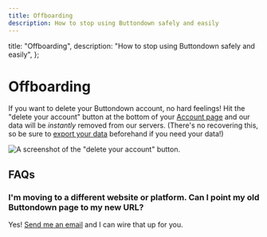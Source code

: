 ```yaml
---
title: Offboarding
description: How to stop using Buttondown safely and easily
---
```



  title: "Offboarding",
  description: "How to stop using Buttondown safely and easily",
};

# Offboarding

If you want to delete your Buttondown account, no hard feelings! Hit the "delete your account" button
at the bottom of your [Account page](https://buttondown.email/account) and our data will be _instantly_
removed from our servers. (There's no recovering this, so be sure to [export your data](/odds-and-ends/exporting-your-data) beforehand if you need your data!)

![A screenshot of the "delete your account" button.](/images/deleting-your-account.png)

## FAQs

### I'm moving to a different website or platform. Can I point my old Buttondown page to my new URL?

Yes! [Send me an email](mailto:justin@buttondown.email) and I can wire that up for you.
